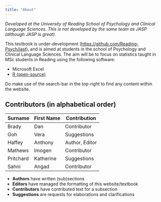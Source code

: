 ```yaml
---
title: "About"
---
```


*Developed at the University of Reading School of Psychology and Clinical Language Sciences. This is not developed by the same team as JASP (although JASP is great).*

This textbook  is under-development (<a href="https://github.com/Reading-Psych/jast" target="_blank">https://github.com/Reading-Psych/jast</a>), and is aimed at students in the school of Psychology and Clinical Language Sciences. The aim will be to focus on statistics taught in MSc students in Reading using the following software:

- Microsoft Excel
- <a href="https://www.r-project.org">R (open-source)</a>

Do make use of the search-bar in the top-right to find any content within the website.

## Contributors (in alphabetical order)


| Surname     | First Name  | Contribution  |
| ----------- | ----------- | --------------|
| Brady       | Dan         | Contributor   |
| Goh         | Vera        | Suggestions   |
| Haffey      | Anthony     | Author, Editor|
| Mathews     | Imogen      | Contributor   |
| Pritchard   | Katherine   | Suggestions   |
| Sahni       | Angad       | Contributor   |


- **Authors** have written (sub)sections
- **Editors** have managed the formatting of this website/textbook
- **Contributors** have contributed text for a subsection
- **Suggestions** are requests for elaborations and clarifications
